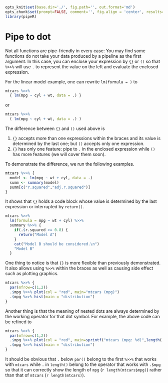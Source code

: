 ```r
opts_knit$set(base.dir='./', fig.path='', out.format='md')
opts_chunk$set(prompt=FALSE, comment='', fig.align = 'center', results='markup')
library(pipeR)
```

# Pipe to dot

Not all functions are pipe-friendly in every case: You may find some functions do not take your data produced by a pipeline as the first argument. In this case, you can enclose your expression by `{}` or `()` so that `%>>%` will use `.` to represent the value on the left and evaluate the enclosed expression.

For the linear model example, one can rewrite `lm(formula = )` to

```r
mtcars %>>%
  { lm(mpg ~ cyl + wt, data = .) }
```

or 

```r
mtcars %>>%
  ( lm(mpg ~ cyl + wt, data = .) )
```

The difference between `{}` and `()` used above is

1. `{}` accepts more than one expressions within the braces and its value is determined by the last one; but `()` accepts only one expression.
2. `{}` has only one feature: pipe to `.` in the enclosed expression while `()` has more features (we will cover them soon).

To demonstrate the difference, we run the following examples.

```r
mtcars %>>% {
  model <- lm(mpg ~ wt + cyl, data = .)
  summ <- summary(model)
  summ[c("r.squared","adj.r.squared")]
}
```

It shows that `{}` holds a code block whose value is determined by the last expression or interrupted by `return()`.

```r
mtcars %>>% 
  lm(formula = mpg ~ wt + cyl) %>>%
  summary %>>% {
    if(.$r.squared >= 0.8) {
      return("Model A")
    }
    cat("Model B should be considered.\n")
    "Model B"
  }
```

One thing to notice is that `{}` is more flexible than previously demonstrated. It also allows using `%>>%` within the braces as well as causing side effect such as plotting graphics.

```r
mtcars %>>% {
  par(mfrow=c(1,2))
  .$mpg %>>% plot(col = "red", main="mtcars (mpg)")
  .$mpg %>>% hist(main = "distribution")
}
```

Another thing is that the meaning of nested dots are always determined by the working operator for that dot symbol. For example, the above code can be refined to

```r
mtcars %>>% {
  par(mfrow=c(1,2))
  .$mpg %>>% plot(col = "red", main=sprintf("mtcars (mpg: %d)",length(.)))
  .$mpg %>>% hist(main = "distribution")
}
```

It should be obvious that `.` below `par()` belong to the first `%>>%` that works with `mtcars` while `.` in `length()` belong to the operator that works with `.$mpg` so that it can correctly show the length of `mpg` (`r length(mtcars$mpg)`) rather than that of `mtcars` (`r length(mtcars)`).
